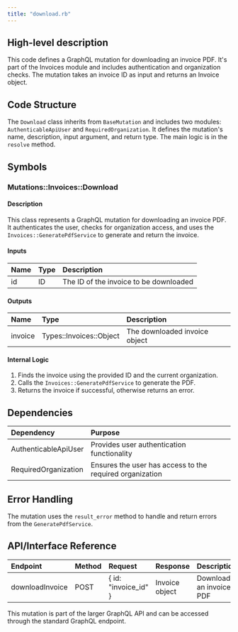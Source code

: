 ```yaml
---
title: "download.rb"
---
```


## High-level description
This code defines a GraphQL mutation for downloading an invoice PDF. It's part of the Invoices module and includes authentication and organization checks. The mutation takes an invoice ID as input and returns an Invoice object.

## Code Structure
The `Download` class inherits from `BaseMutation` and includes two modules: `AuthenticableApiUser` and `RequiredOrganization`. It defines the mutation's name, description, input argument, and return type. The main logic is in the `resolve` method.

## Symbols

### Mutations::Invoices::Download
#### Description
This class represents a GraphQL mutation for downloading an invoice PDF. It authenticates the user, checks for organization access, and uses the `Invoices::GeneratePdfService` to generate and return the invoice.

#### Inputs
| Name | Type | Description |
|:-----|:-----|:------------|
| id | ID | The ID of the invoice to be downloaded |

#### Outputs
| Name | Type | Description |
|:-----|:-----|:------------|
| invoice | Types::Invoices::Object | The downloaded invoice object |

#### Internal Logic
1. Finds the invoice using the provided ID and the current organization.
2. Calls the `Invoices::GeneratePdfService` to generate the PDF.
3. Returns the invoice if successful, otherwise returns an error.

## Dependencies
| Dependency | Purpose |
|:-----------|:--------|
| AuthenticableApiUser | Provides user authentication functionality |
| RequiredOrganization | Ensures the user has access to the required organization |

## Error Handling
The mutation uses the `result_error` method to handle and return errors from the `GeneratePdfService`.

## API/Interface Reference
| Endpoint | Method | Request | Response | Description |
|:---------|:-------|:--------|:---------|:------------|
| downloadInvoice | POST | { id: "invoice_id" } | Invoice object | Downloads an invoice PDF |

This mutation is part of the larger GraphQL API and can be accessed through the standard GraphQL endpoint.